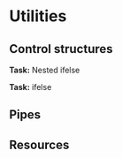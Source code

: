 # Utilities

## Control structures

**Task:** Nested ifelse

**Task:** ifelse

## Pipes

## Resources
